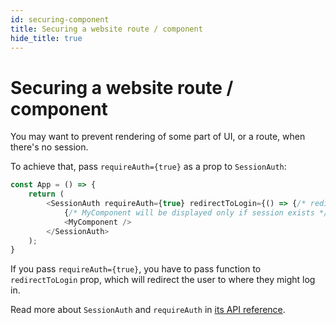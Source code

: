 ```yaml
---
id: securing-component
title: Securing a website route / component
hide_title: true
---
```



# Securing a website route / component
You may want to prevent rendering of some part of UI, or a route, when
there's no session.

To achieve that, pass `requireAuth={true}` as a prop to `SessionAuth`:

<FrontendSDKTabs>
<TabItem value="reactjs">

```js
const App = () => {
    return (
        <SessionAuth requireAuth={true} redirectToLogin={() => {/* redirect */}}>
            {/* MyComponent will be displayed only if session exists */}
            <MyComponent />
        </SessionAuth>
    );
}
```
</TabItem>
</FrontendSDKTabs>

If you pass `requireAuth={true}`, you have to pass function to `redirectToLogin` prop,
which will redirect the user to where they might log in.

Read more about `SessionAuth` and `requireAuth` in [its API reference](/docs/auth-react/docs/session/session-auth).
